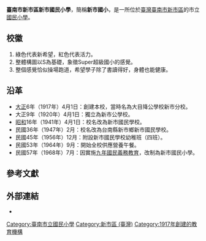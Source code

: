 {{unreferenced|time=2014-02-16T04:53:40+00:00}}
{{Other places|新市國小}}
{{Infobox School
|name           = 臺南市新市區新市國民小學
|other_name     = 
|image          =
|image_caption  =
|logo           =
|postcode       = 744
|country        = {{TWN}}
|type           = 市立國民小學
|affiliation    = [[臺南市政府|臺南市政府]]教育局
|established    = 1917年4月1日
|district       = 基本學區：新市區三舍里、大洲里、社內里、港墘里、新市里、新和里、豐華里<br>共同學區：新化區北勢里7至8鄰（[[臺南市新化區大新國民小學|大新國小]]）、新市區永就-{里}-8至10鄰（大新國小）、永就-{里}-1至7鄰（[[臺南市新市區大社國民小學|大社國小]]）、大營里1至11、13至17鄰（大社國小）、大營里12鄰（大社國小、小新國小）
|president      = 
|principal      = 李智賢<ref name="教育局">{{cite web |url=http://163.26.2.28/sch_data/sch_detail.aspx?sch_code=114654 |language=zh-tw |title=教育局各級學校資料 |publisher=臺南市教育局資訊中心 |date=2021-02-09 |accessdate=2021-08-07 |archive-date=2014-02-21 |archive-url=https://web.archive.org/web/20140221131704/http://163.26.2.28/sch_data/sch_detail.aspx?sch_code=114654 |dead-url=no }}</ref>
|dean           = 
|director       = 
|staff          = 15<ref name="教育局"/>
|faculty        = 124<ref name="教育局"/>
|grades         = 一年級至六年級
|gender         = 
|students       = 1579<ref name="教育局"/>
|classes        = 68（含特殊班8班）<ref name="教育局"/>
|class          = 
|area           = 
|motto          = 
|mascot         = 
|colors         = 
|magazine       = 
|sc             = 
|cs             = 
|house          = 
|athletics      = 
|conference     = 
|free_label     = 
|free_text      =  
|location       = [[臺南市|臺南市]][[新市區_(台灣)|新市區]]中興街1號
|tel            = +886 6 599 2895
|fax            = +886 6 501 2305
|information    = 
|website        = {{URL|https://www.sinses.tn.edu.tw/}}
}}
'''臺南市新市區新市國民小學'''，簡稱'''新市國小'''，是一所位於[[臺灣|臺灣]][[臺南市|臺南市]][[新市區_(臺灣)|新市區]]的市立[[國民小學|國民小學]]。

==校徽==
#綠色代表新希望，紅色代表活力。
#整體構圖以S為基礎，象徵Super超級國小的感覺。
#整個感覺恰似操場跑道，希望學子除了書讀得好，身體也能健康。

==沿革==
*[[大正|大正]]6年（1917年）4月1日：創建本校，當時名為大目降公學校新市分校。
*大正9年（1920年）4月1日：獨立為新市公學校。
*[[昭和|昭和]]16年（1941年）4月1日：校名改為新市國民學校。
*民國36年（1947年）2月：校名改為台南縣新市鄉新市國民學校。
*民國45年（1956年）12月：附設新市國民學校幼稚班（四班）。
*民國53年（1964年）9月：開始全校供應營養午餐。
*民國57年（1968年）7月：因實施[[臺灣九年國民義務教育|九年國民義務教育]]，改制為新市國民小學。

==參考文獻==
{{reflist}}

== 外部連結 ==
* {{URL|https://www.sinses.tn.edu.tw/|臺南市新市區新市國民小學}}{{Wayback|url=http://www.sinses.tn.edu.tw/ |date=20200131075809 }}

{{臺南市國民中小學}}

[[Category:臺南市立國民小學|Category:臺南市立國民小學]]
[[Category:新市區_(臺灣)|Category:新市區 (臺灣)]]
[[Category:1917年創建的教育機構|Category:1917年創建的教育機構]]
